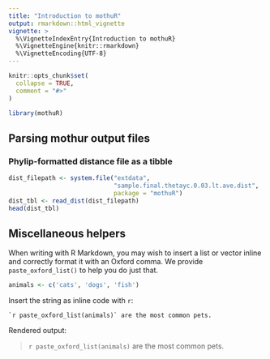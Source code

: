 ```yaml
---
title: "Introduction to mothuR"
output: rmarkdown::html_vignette
vignette: >
  %\VignetteIndexEntry{Introduction to mothuR}
  %\VignetteEngine{knitr::rmarkdown}
  %\VignetteEncoding{UTF-8}
---
```


```r
knitr::opts_chunk$set(
  collapse = TRUE,
  comment = "#>"
)
```

```r
library(mothuR)
```

## Parsing mothur output files

### Phylip-formatted distance file as a tibble
 
```r
dist_filepath <- system.file("extdata",
                             "sample.final.thetayc.0.03.lt.ave.dist",
                             package = "mothuR")
dist_tbl <- read_dist(dist_filepath)
head(dist_tbl)
```

## Miscellaneous helpers

When writing with R Markdown, you may wish to insert a list or vector 
inline and correctly format it with an Oxford comma. 
We provide `paste_oxford_list()` to help you do just that. 

```r
animals <- c('cats', 'dogs', 'fish')
```

Insert the string as inline code with ``r ``:

```
`r paste_oxford_list(animals)` are the most common pets.
```

Rendered output:

> `r paste_oxford_list(animals)` are the most common pets.
